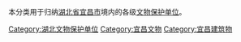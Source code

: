 本分类用于归纳[[湖北省|湖北省]][[宜昌市|宜昌市]]境内的各级[[文物保护单位|文物保护单位]]。

[[Category:湖北文物保护单位|Category:湖北文物保护单位]]
[[Category:宜昌文物|Category:宜昌文物]]
[[Category:宜昌建筑物|Category:宜昌建筑物]]